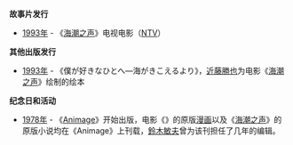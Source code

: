 '''故事片发行'''
* [[1993年|1993年]] - 《[[海潮之声|海潮之声]]》电视电影（[[日本電視台|NTV]]）
<!--
'''短片发行'''
-->

'''其他出版发行'''
* [[1993年|1993年]] - 《僕が好きなひとへ―海がきこえるより》，[[近藤勝也|近藤勝也]]为电影《[[海潮之声|海潮之声]]》绘制的绘本
<!--
'''出生'''

'''逝世'''
-->

'''纪念日和活动'''
* [[1978年|1978年]] - 《[[Animage|Animage]]》开始出版，电影《{{link-ja|风之谷 (电影)|風の谷のナウシカ_(映画)|风之谷}}》的原版[[風之谷_(漫畫)|漫画]]以及《[[海潮之声|海潮之声]]》的原版小说均在《Animage》上刊载，[[鈴木敏夫|鈴木敏夫]]曾为该刊担任了几年的编辑。
